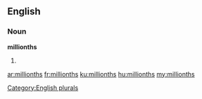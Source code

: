 ==English==

===Noun===
'''millionths'''

# {{plural of|millionth}}

[[Category:English plurals]]

[[ar:millionths]]
[[fr:millionths]]
[[ku:millionths]]
[[hu:millionths]]
[[my:millionths]]
